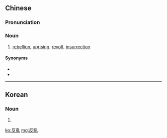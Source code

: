 {{also|反乱}}
==Chinese==
{{zh-forms|s=反乱}}

===Pronunciation===
{{zh-pron
|m=fǎnluàn
|c=faan2 lyun6
|mn=hoán-loān
|cat=n
}}

===Noun===
{{zh-noun}}

# [[rebellion]], [[uprising]], [[revolt]], [[insurrection]]

====Synonyms====
* {{zh-l|暴亂}}
* {{zh-l|叛亂}}

----

==Korean==
{{ko-hanjatab}}

===Noun===
{{ko-noun|hj|hangeul=반란}}

# {{hanja form of|반란|[[rebellion]], [[uprising]], [[revolt]], [[insurrection]]}}

[[ko:反亂]]
[[mg:反亂]]